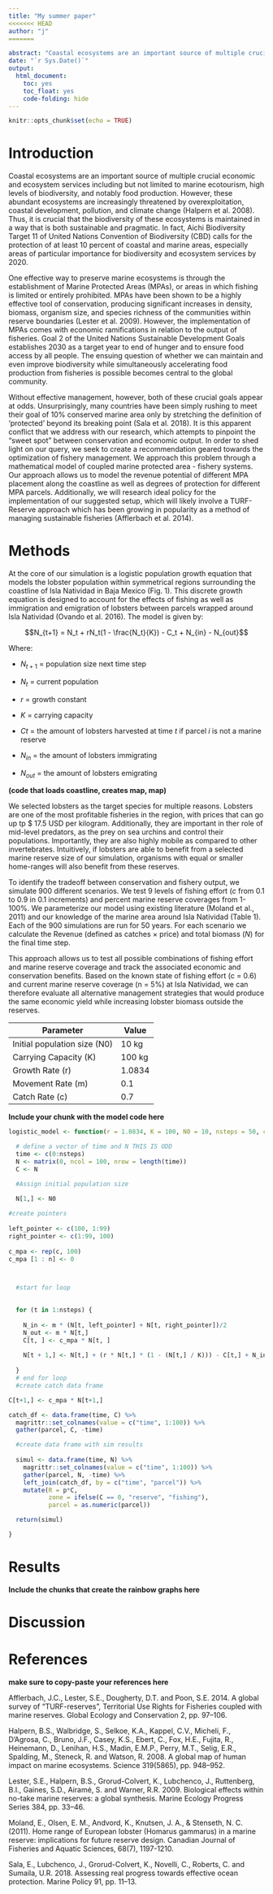 ```yaml
---
title: "My summer paper"
<<<<<<< HEAD
author: "j"
=======

abstract: "Coastal ecosystems are an important source of multiple crucial economic and ecosystem services. As a result, it is important that the health of these ecosystems is maintained in a way that is both sustainable and pragmatic. One pivotal economic service provided by coastal ecosystems is food production. This important service represents the livelihoods of fisher communities around the globe, who are in turn relied upon by billions of people. Simultaneously, large-scale efforts to conserve coastal biodiversity such as the Convention on Biological Diversity call for increased ocean protection, placing further limits on fishing and threatening to constrain food supply. In light of a need for conservation, balancing the livelihoods of fishers and local economies with effective biodiversity maintenance becomes a central conflict. We address this issue at its source by designing a layout for reserve networks. Specifically, we evaluate a variety of different scenarios including changes in population growth rates, harvesting intensities, initial population sizes, and time scales. Based on these results, we provide comprehensive recommendations for management of fisheries."
date: "`r Sys.Date()`"
output:
  html_document:
    toc: yes
    toc_float: yes
    code-folding: hide
---
```


```r
knitr::opts_chunk$set(echo = TRUE)
```

# Introduction

Coastal ecosystems are an important source of multiple crucial economic and ecosystem services including but not limited to marine ecotourism, high levels of biodiversity, and notably food production. However, these abundant ecosystems are increasingly threatened by overexploitation, coastal development, pollution, and climate change (Halpern et al. 2008). Thus, it is crucial that the biodiversity of these ecosystems is maintained in a way that is both sustainable and pragmatic. In fact, Aichi Biodiversity Target 11 of United Nations Convention of Biodiversity (CBD) calls for the protection of at least 10 percent of coastal and marine areas, especially areas of particular importance for biodiversity and ecosystem services by 2020.

One effective way to preserve marine ecosystems is through the establishment of Marine Protected Areas (MPAs), or areas in which fishing is limited or entirely prohibited. MPAs have been shown to be a highly effective tool of conservation, producing significant increases in density, biomass, organism size, and species richness of the communities within reserve boundaries (Lester et al. 2009). However, the implementation of MPAs comes with economic ramifications in relation to the output of fisheries. Goal 2 of the United Nations Sustainable Development Goals establishes 2030 as a target year to end of hunger and to ensure food access by all people. The ensuing question of whether we can maintain and even improve biodiversity while simultaneously accelerating food production from fisheries is possible becomes central to the global community.

Without effective management, however, both of these crucial goals appear at odds. Unsurprisingly, many countries have been simply rushing to meet their goal of 10% conserved marine area only by stretching the definition of ‘protected’ beyond its breaking point (Sala et al. 2018). It is this apparent conflict that we address with our research, which attempts to pinpoint the “sweet spot” between conservation and economic output. In order to shed light on our query, we seek to create a recommendation geared towards the optimization of fishery management. We approach this problem through a mathematical model of coupled marine protected area - fishery systems. Our approach allows us to model the revenue potential of different MPA placement along the coastline as well as degrees of protection for different MPA parcels. Additionally, we will research ideal policy for the implementation of our suggested setup, which will likely involve a TURF-Reserve approach which has been growing in popularity as a method of managing sustainable fisheries (Afflerbach et al. 2014).

# Methods

At the core of our simulation is a logistic population growth equation that models the lobster population within symmetrical regions surrounding the coastline of Isla Natividad in Baja Mexico (Fig. 1). This discrete growth equation is designed to account for the effects of fishing as well as immigration and emigration of lobsters between parcels wrapped around Isla Natividad (Ovando et al. 2016). The model is given by:	
                              
$$N_{t+1} = N_t + rN_t(1 - \frac{N_t}{K}) - C_t + N_{in} - N_{out}$$

Where: 

- $N_{t+1}$ = population size next time step

- $N_t$ = current population 

- $r$ = growth constant

- $K$ = carrying capacity

- $Ct$ = the amount of lobsters harvested at time $t$ if parcel $i$ is not a marine reserve

- $N_{in}$ = the amount of lobsters immigrating

- $N_{out}$ = the amount of lobsters emigrating
 

**(code that loads coastline, creates map, map)**

We selected lobsters as the target species for multiple reasons. Lobsters are one of the most profitable fisheries in the region, with prices that can go up tp \$ 17.5 USD per kilogram. Additionally, they are important in ther role of mid-level predators, as the prey on sea urchins and control their populations. Importantly, they are also highly mobile  as compared to other invertebrates. Intuitively, if lobsters are able to benefit from a selected marine reserve size of our simulation, organisms with equal or smaller home-ranges will also benefit from these reserves.

To identify the tradeoff between conservation and fishery output, we simulate 900 different scenarios. We test 9 levels of fishing effort ($c$ from 0.1 to 0.9 in 0.1 increments) and percent marine reserve coverages from 1-100%. We parameterize our model using existing literature (Moland et al., 2011) and our knowledge of the marine area around Isla Natividad (Table 1). Each of the 900 simulations are run for 50 years. For each scenario we calculate the Revenue (defined as catches $\times$ price) and total biomass ($N$) for the final time step.

This approach allows us to test all possible combinations of fishing effort and marine reserve coverage and track the associated economic and conservation benefits. Based on the known state of fishing effort (c = 0.6) and current marine reserve coverage (n = 5%) at Isla Natividad, we can therefore evaluate all alternative management strategies that would produce the same economic yield while increasing lobster biomass outside the reserves.


|Parameter|Value|
----------|------
Initial population size (N0) | 10 kg
Carrying Capacity (K) | 100 kg 
Growth Rate (r) | 1.0834
Movement Rate (m) | 0.1
Catch Rate (c) | 0.7

**Include your chunk with the model code here**
```r

logistic_model <- function(r = 1.0834, K = 100, N0 = 10, nsteps = 50, c = 0.7, p = 17500, n = 5, m = 0.1){

  # define a vector of time and N THIS IS ODD
  time <- c(0:nsteps)
  N <- matrix(0, ncol = 100, nrow = length(time))
  C <- N

  #Assign initial population size
  
  N[1,] <- N0

#create pointers
  
left_pointer <- c(100, 1:99)
right_pointer <- c(1:99, 100)
  
c_mpa <- rep(c, 100) 
c_mpa [1 : n] <- 0



  #start for loop

  
  for (t in 1:nsteps) {
    
    N_in <- m * (N[t, left_pointer] + N[t, right_pointer])/2
    N_out <- m * N[t,]
    C[t, ] <- c_mpa * N[t, ]
    
    N[t + 1,] <- N[t,] + (r * N[t,] * (1 - (N[t,] / K))) - C[t,] + N_in - N_out
    
  }
  # end for loop
  #create catch data frame

C[t+1,] <- c_mpa * N[t+1,]

catch_df <- data.frame(time, C) %>% 
  magrittr::set_colnames(value = c("time", 1:100)) %>% 
  gather(parcel, C, -time)

  #create data frame with sim results
  
  simul <- data.frame(time, N) %>% 
    magrittr::set_colnames(value = c("time", 1:100)) %>% 
    gather(parcel, N, -time) %>% 
    left_join(catch_df, by = c("time", "parcel")) %>% 
    mutate(R = p*C,
           zone = ifelse(C == 0, "reserve", "fishing"),
           parcel = as.numeric(parcel))

  return(simul)

}
```

# Results

**Include the chunks that create the rainbow graphs here**

# Discussion

# References

**make sure to copy-paste your references here**

Afflerbach, J.C., Lester, S.E., Dougherty, D.T. and Poon, S.E. 2014. A global survey of “TURF-reserves”, Territorial Use Rights for Fisheries coupled with marine reserves. Global Ecology and Conservation 2, pp. 97–106.
 
Halpern, B.S., Walbridge, S., Selkoe, K.A., Kappel, C.V., Micheli, F., D’Agrosa, C., Bruno, J.F., Casey, K.S., Ebert, C., Fox, H.E., Fujita, R., Heinemann, D., Lenihan, H.S., Madin, E.M.P., Perry, M.T., Selig, E.R., Spalding, M., Steneck, R. and Watson, R. 2008. A global map of human impact on marine ecosystems. Science 319(5865), pp. 948–952.
 
Lester, S.E., Halpern, B.S., Grorud-Colvert, K., Lubchenco, J., Ruttenberg, B.I., Gaines, S.D., Airamé, S. and Warner, R.R. 2009. Biological effects within no-take marine reserves: a global synthesis. Marine Ecology Progress Series 384, pp. 33–46.
 
 
 Moland, E., Olsen, E. M., Andvord, K., Knutsen, J. A., & Stenseth, N. C. (2011). Home range of European lobster (Homarus gammarus) in a marine reserve: implications for future reserve design. Canadian Journal of Fisheries and Aquatic Sciences, 68(7), 1197-1210.
 
Sala, E., Lubchenco, J., Grorud-Colvert, K., Novelli, C., Roberts, C. and Sumaila, U.R. 2018. Assessing real progress towards effective ocean protection. Marine Policy 91, pp. 11–13.





